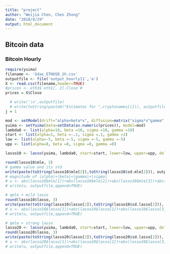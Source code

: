 ---
title: "project"
author: "Weijia Chen, Chen Zhong"
date: "2018/4/29"
output: html_document
---

## Bitcoin data

### Bitcoin Hourly

```{r setup, include=FALSE, warning=TRUE}
require(yuima)
filename <- 'Gdax_ETHUSD_1h.csv'
outputfile <- file('output_hourly11','a')
X <- read.csv(filename,header=TRUE)
#prices <- eth3$`eth1[, 2].Close`#
prices = X$Close

  # write('\n',outputfile)
  # write(toString(paste0("Estimates for ",cryptonames[i])), outputfile)
j = 1

mod <- setModel(drift="alpha+beta*x", diffusion=matrix("sigma*x^gamma",1,1))
yuima <- setYuima(data=setData(as.numeric(prices)), model=mod)
lambda0 <- list(alpha=10, beta =10, sigma =10, gamma =10)
start <- list(alpha=1, beta =-.1, sigma =.1, gamma =1)
low <- list(alpha=-5, beta =-5, sigma =-5, gamma =-5)
upp <- list(alpha=8, beta =8, sigma =8, gamma =8)

lasso10 <- lasso(yuima, lambda0, start=start, lower=low, upper=upp, delta=0.5, method="L-BFGS-B")

round(lasso10$mle, 3)
# gamma value and its std
write(paste(toString(lasso10$mle[2]),toString(lasso10$sd.mle[2])), outputfile,append=TRUE)
# magnitude of |alpha|+|beta|+|gamma|+|sigma|
# u <- abs(lasso10$mle[1])+abs(lasso10$mle[2])+abs(lasso10$mle[3])+abs(lasso10$mle[4])
# write(u, outputfile,append=TRUE)

# qmle + mild lasso 
round(lasso10$lasso, 3)
write(paste(toString(lasso10$lasso[2]),toString(lasso10$sd.lasso[2])), outputfile,append=TRUE)
# u <- abs(lasso10$lasso[1])+abs(lasso10$lasso[2])+abs(lasso10$lasso[3])+abs(lasso10$lasso[4])
# write(u, outputfile,append=TRUE)

# qmle + strong lasso
lasso20 <- lasso(yuima, lambda0, start=start, lower=low, upper=upp, delta=1, method="L-BFGS-B")
round(lasso20$lasso, 3)
write(paste(toString(lasso20$lasso[2]),toString(lasso20$sd.lasso[2])), outputfile,append=TRUE)
# u <- abs(lasso20$lasso[1])+abs(lasso20$lasso[2])+abs(lasso20$lasso[3])+abs(lasso20$lasso[4])
# write(u, outputfile,append=TRUE)

```
